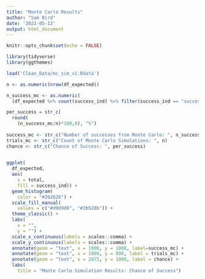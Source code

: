 ```yaml
---
title: "Monte Carlo Results"
author: "Sam Bird"
date: '2022-05-13'
output: html_document
---
```


```r
knitr::opts_chunk$set(echo = FALSE)
```

```r
library(tidyverse)
library(ggthemes)
```

```r
load('Clean_Data/mc_sim_v1.Rdata')
```


```r
n <- as.numeric(nrow(df_expected))

n_success_mc <- as.numeric(
  (df_expected %>% count(success_ind) %>% filter(success_ind == "success"))[1,2])

per_success = str_c(
  round(
    (n_success_mc/n)*100,0), "%")
  
success_mc <- str_c("Number of successes from Monte Carlo: ", n_success_mc)
trials_mc <- str_c("Count of Monte Carlo Simulations: ", n)
chance <- str_c("Chance of Success: ", per_success)
  
```




```r

ggplot(
  df_expected, 
  aes(
    x = total, 
    fill = success_ind)) + 
  geom_histogram(
    color = "#262626") +
  scale_fill_manual(
    values = c("#d9d9d9", "#3b528b")) +
  theme_classic() +
  labs(
    x = "",
    y = "") +
  scale_x_continuous(labels = scales::comma) +
  scale_y_continuous(labels = scales::comma) +
  annotate(geom = "text", x = 1900, y = 1000, label=success_mc) +
  annotate(geom = "text", x = 1900, y = 900, label = trials_mc) +
  annotate(geom = "text", x = 2075, y = 1000, label = chance) +
  labs(
    title = "Monte Carlo Simulation Results: Chance of Success")



```




